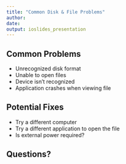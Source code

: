 ```yaml
---
title: "Common Disk & File Problems"
author: 
date: 
output: ioslides_presentation
---
```


## Common Problems

- Unrecognized disk format
- Unable to open files
- Device isn't recognized
- Application crashes when viewing file

## Potential Fixes

- Try a different computer
- Try a different application to open the file
- Is external power required?

## Questions?